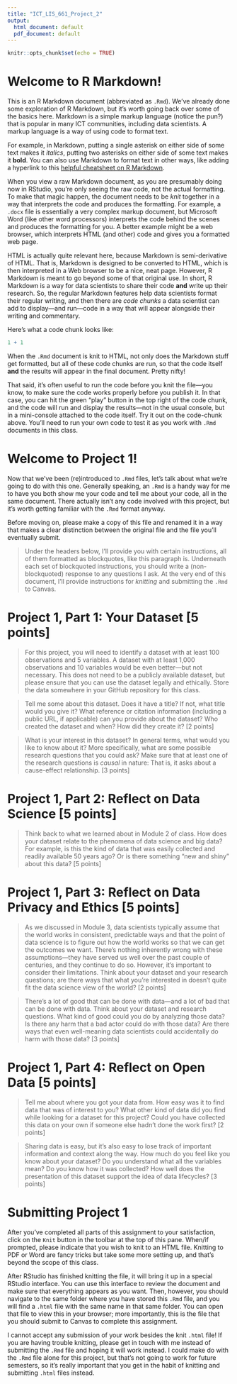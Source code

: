 ```yaml
---
title: "ICT_LIS_661_Project_2"
output:
  html_document: default
  pdf_document: default
---
```


```r
knitr::opts_chunk$set(echo = TRUE)
```

# Welcome to R Markdown!

This is an R Markdown document (abbreviated as `.Rmd`). We've already done some exploration of R Markdown, but it's worth going back over some of the basics here. Markdown is a simple markup language (notice the pun?) that is popular in many ICT communities, including data scientists. A markup language is a way of using code to format text.

For example, in Markdown, putting a single asterisk on either side of some text makes it *italics*, putting two asterisks on either side of some text makes it **bold**. You can also use Markdown to format text in other ways, like adding a hyperlink to this [helpful cheatsheet on R Markdown](https://www.rstudio.com/wp-content/uploads/2015/02/rmarkdown-cheatsheet.pdf). 

When you view a raw Markdown document, as you are presumably doing now in RStudio, you're only seeing the raw code, not the actual formatting. To make that magic happen, the document needs to be *knit* together in a way that interprets the code and produces the formatting. For example, a `.docx` file is essentially a very complex markup document, but Microsoft Word (like other word processors) interprets the code behind the scenes and produces the formatting for you. A better example might be a web browser, which interprets HTML (and other) code and gives you a formatted web page. 

HTML is actually quite relevant here, because Markdown is semi-derivative of HTML. That is, Markdown is designed to be converted to HTML, which is then interpreted in a Web browser to be a nice, neat page. However, R Markdown is meant to go beyond some of that original use. In short, R Markdown is a way for data scientists to share their code **and** write up their research. So, the regular Markdown features help data scientists format their regular writing, and then there are *code chunks* a data scientist can add to display—and run—code in a way that will appear alongside their writing and commentary.

Here's what a code chunk looks like:

```r
1 + 1
```

When the `.Rmd` document is knit to HTML, not only does the Markdown stuff get formatted, but all of these code chunks are run, so that the code itself **and** the results will appear in the final document. Pretty nifty!

That said, it's often useful to run the code before you knit the file—you know, to make sure the code works properly before you publish it. In that case, you can hit the green "play" button in the top right of the code chunk, and the code will run and display the results—not in the usual console, but in a mini-console attached to the code itself. Try it out on the code-chunk above. You'll need to run your own code to test it as you work with `.Rmd` documents in this class.

# Welcome to Project 1!

Now that we've been (re)introduced to `.Rmd` files, let's talk about what we're going to do with this one. Generally speaking, an `.Rmd` is a handy way for me to have you both show me your code and tell me about your code, all in the same document. There actually isn't any code involved with this project, but it's worth getting familiar with the `.Rmd` format anyway.

Before moving on, please make a copy of this file and renamed it in a way that makes a clear distinction between the original file and the file you'll eventually submit.

> Under the headers below, I'll provide you with certain instructions, all of them formatted as blockquotes, like this paragraph is. Underneath each set of blockquoted instructions, you should write a (non-blockquoted) response to any questions I ask. At the very end of this document, I'll provide instructions for *knitting* and submitting the `.Rmd` to Canvas.

# Project 1, Part 1: Your Dataset [5 points]

> For this project, you will need to identify a dataset with at least 100 observations and 5 variables. A dataset with at least 1,000 observations and 10 variables would be even better—but not necessary. This does not need to be a publicly available dataset, but please ensure that you can use the dataset legally and ethically. Store the data somewhere in your GitHub repository for this class.

> Tell me some about this dataset. Does it have a title? If not, what title would you give it? What reference or citation information (including a public URL, if applicable) can you provide about the dataset? Who created the dataset and when? How did they create it? [2 points]



> What is your interest in this dataset? In general terms, what would you like to know about it? More specifically, what are some possible research questions that you could ask? Make sure that at least one of the research questions is *causal* in nature: That is, it asks about a cause-effect relationship. [3 points]



# Project 1, Part 2: Reflect on Data Science [5 points]

> Think back to what we learned about in Module 2 of class. How does your dataset relate to the phenomena of data science and big data? For example, is this the kind of data that was easily collected and readily available 50 years ago? Or is there something "new and shiny" about this data? [5 points]


# Project 1, Part 3: Reflect on Data Privacy and Ethics [5 points]

> As we discussed in Module 3, data scientists typically assume that the world works in consistent, predictable ways and that the point of data science is to figure out how the world works so that we can get the outcomes we want. There's nothing inherently wrong with these assumptions—they have served us well over the past couple of centuries, and they continue to do so. However, it's important to consider their limitations. Think about your dataset and your research questions; are there ways that what you're interested in doesn't quite fit the data science view of the world? [2 points]


> There's a lot of good that can be done with data—and a lot of bad that can be done with data. Think about your dataset and research questions. What kind of good could you do by analyzing those data? Is there any harm that a bad actor could do with those data? Are there ways that even well-meaning data scientists could accidentally do harm with those data? [3 points]



# Project 1, Part 4: Reflect on Open Data [5 points]

> Tell me about where you got your data from. How easy was it to find data that was of interest to you? What other kind of data did you find while looking for a dataset for this project? Could you have collected this data on your own if someone else hadn't done the work first? [2 points]


> Sharing data is easy, but it's also easy to lose track of important information and context along the way. How much do you feel like you know about your dataset? Do you understand what all the variables mean? Do you know how it was collected? How well does the presentation of this dataset support the idea of data lifecycles? [3 points]



# Submitting Project 1

After you've completed all parts of this assignment to your satisfaction, click on the `Knit` button in the toolbar at the top of this pane. When/if prompted, please indicate that you wish to knit to an HTML file. Knitting to PDF or Word are fancy tricks but take some more setting up, and that's beyond the scope of this class. 

After RStudio has finished knitting the file, it will bring it up in a special RStudio interface. You can use this interface to review the document and make sure that everything appears as you want. Then, however, you should navigate to the same folder where you have stored this `.Rmd` file, and you will find a `.html` file with the same name in that same folder. You can open that file to view this in your browser; more importantly, this is the file that you should submit to Canvas to complete this assignment.

I cannot accept any submission of your work besides the knit `.html` file! If you are having trouble knitting, please get in touch with me instead of submitting the `.Rmd` file and hoping it will work instead. I could make do with the `.Rmd` file alone for this project, but that's not going to work for future semesters, so it's really important that you get in the habit of knitting and submitting `.html` files instead.
